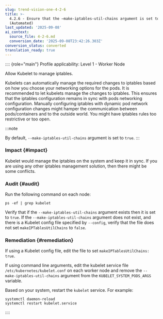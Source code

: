 ```yaml
---
slug: trend-vision-one-4-2-6
title: >-
  4.2.6 - Ensure that the –make-iptables-util-chains argument is set to true
  (Automated)
last_updated: '2025-09-08'
ai_context:
  source_file: 4-2-6.md
  conversion_date: '2025-09-08T23:42:26.303Z'
conversion_status: converted
translation_ready: true
---
```


:::: {role="main"}
Profile applicability: Level 1 - Worker Node

Allow Kubelet to manage iptables.

Kubelets can automatically manage the required changes to iptables based on how you choose your networking options for the pods. It is recommended to let kubelets manage the changes to iptables. This ensures that the iptables configuration remains in sync with pods networking configuration. Manually configuring iptables with dynamic pod network configuration changes might hamper the communication between pods/containers and to the outside world. You might have iptables rules too restrictive or too open.

:::note

By default, `--make-iptables-util-chains` argument is set to `true`.
:::

### Impact {#impact}

Kubelet would manage the iptables on the system and keep it in sync. If you are using any other iptables management solution, then there might be some conflicts.

### Audit {#audit}

Run the following command on each node:

``` codeblock
ps -ef | grep kubelet
```

Verify that if the `--make-iptables-util-chains` argument exists then it is set to `true`. If the `--make-iptables-util-chains` argument does not exist, and there is a Kubelet config file specified by `--config`, verify that the file does not set `makeIPTablesUtilChains` to `false`.

### Remediation {#remediation}

If using a Kubelet config file, edit the file to set `makeIPTablesUtilChains: true`.

If using command line arguments, edit the kubelet service file `/etc/kubernetes/kubelet.conf` on each worker node and remove the `--make-iptables-util-chains` argument from the `KUBELET_SYSTEM_PODS_ARGS` variable.

Based on your system, restart the `kubelet` service. For example:

``` codeblock
systemctl daemon-reload
systemctl restart kubelet.service
```
::::
